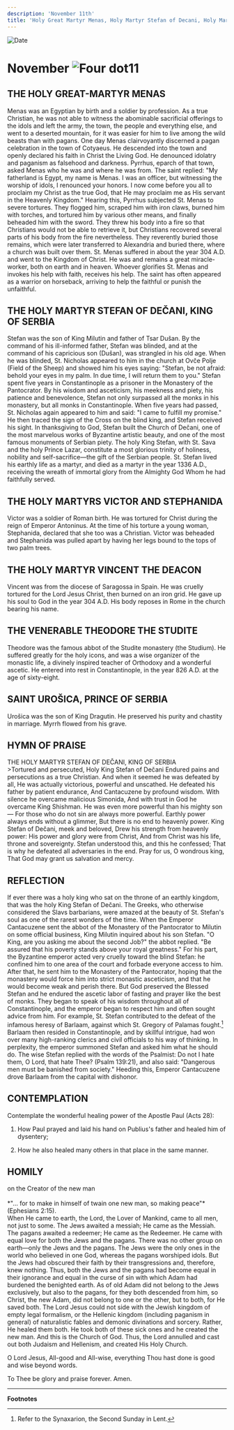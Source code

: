 ```yaml
---
description: 'November 11th'
title: 'Holy Great Martyr Menas, Holy Martyr Stefan of Decani, Holy Martyrs Victor and Stephanida, Holy Martyr Vincent the Deacon'
---
```


<CustomPaginator />
<RunningHead />

<Image src="/title-imprint.png" height={68} width={50} alt="Date" className="title-imprint"/>

# <div id="date">November <Image className="four-dot" src="/four-dot.png" height={15} width={15} alt="Four dot" />11</div>

## THE HOLY GREAT-MARTYR MENAS

Menas was an Egyptian by birth and a soldier by profession. As a true Christian, he was not able to witness the abominable sacrificial offerings to the idols and left the army, the town, the people and everything else, and went to a deserted mountain, for it was easier for him to live among the wild beasts than with pagans. One day Menas clairvoyantly discerned a pagan celebration in the town of Cotyaeus. He descended into the town and openly declared his faith in Christ the Living God. He denounced idolatry and paganism as falsehood and darkness. Pyrrhus, eparch of that town, asked Menas who he was and where he was from. The saint replied: "My fatherland is Egypt, my name is Menas. I was an officer, but witnessing the worship of idols, I renounced your honors. I now come before you all to proclaim my Christ as the true God, that He may proclaim me as His servant in the Heavenly Kingdom." Hearing this, Pyrrhus subjected St. Menas to severe tortures. They flogged him, scraped him with iron claws, burned him with torches, and tortured him by various other means, and finally beheaded him with the sword. They threw his body into a fire so that Christians would not be able to retrieve it, but Christians recovered several parts of his body from the fire nevertheless. They reverently buried those remains, which were later transferred to Alexandria and buried there, where a church was built over them. St. Menas suffered in about the year 304 A.D. and went to the Kingdom of Christ. He was and remains a great miracle-worker, both on earth and in heaven. Whoever glorifies St. Menas and invokes his help with faith, receives his help. The saint has often appeared as a warrior on horseback, arriving to help the faithful or punish the unfaithful.

## THE HOLY MARTYR STEFAN OF DEČANI, KING OF SERBIA

Stefan was the son of King Milutin and father of Tsar Dušan.  By the command of his ill-informed father, Stefan was blinded, and at the command of his capricious son (Dušan), was strangled in his old age. When he was blinded, St. Nicholas appeared to him in the church at Ovče Polje (Field of the Sheep) and showed him his eyes saying: "Stefan, be not afraid: behold your eyes in my palm. In due time, I will return them to you." Stefan spent five years in Constantinople as a prisoner in the Monastery of the Pantocrator. By his wisdom and asceticism, his meekness and piety, his patience and benevolence, Stefan not only surpassed all the monks in his monastery, but all monks in Constantinople. When five years had passed, St. Nicholas again appeared to him and said: "I came to fulfill my promise." He then traced the sign of the Cross on the blind king, and Stefan received his sight. In thanksgiving to God, Stefan built the Church of Dečani, one of the most marvelous works of Byzantine artistic beauty, and one of the most famous monuments of Serbian piety. The holy King Stefan, with St. Sava and the holy Prince Lazar, constitute a most glorious trinity of holiness, nobility and self-sacrifice—the gift of the Serbian people. St. Stefan lived his earthly life as a martyr, and died as a martyr in the year 1336 A.D., receiving the wreath of immortal glory from the Almighty God Whom he had faithfully served.

## THE HOLY MARTYRS VICTOR AND STEPHANIDA

Victor was a soldier of Roman birth. He was tortured for Christ during the reign of Emperor Antoninus. At the time of his torture a young woman, Stephanida, declared that she too was a Christian. Victor was beheaded and Stephanida was pulled apart by having her legs bound to the tops of two palm trees.

## THE HOLY MARTYR VINCENT THE DEACON

Vincent was from the diocese of Saragossa in Spain. He was cruelly tortured for the Lord Jesus Christ, then burned on an iron grid. He gave up his soul to God in the year 304 A.D. His body reposes in Rome in the church bearing his name.

## THE VENERABLE THEODORE THE STUDITE

Theodore was the famous abbot of the Studite monastery (the Studium). He suffered greatly for the holy icons, and was a wise organizer of the monastic life, a divinely inspired teacher of Orthodoxy and a wonderful ascetic. He entered into rest in Constantinople, in the year 826 A.D. at the age of sixty-eight.

## SAINT UROŠICA, PRINCE OF SERBIA

Urošica was the son of King Dragutin.  He preserved his purity and chastity in marriage. Myrrh flowed from his grave.


## HYMN OF PRAISE
<div style={{textAlign:'center', color:'crimson', fontWeight:'bold'}}>
THE HOLY MARTYR STEFAN OF DEČANI, KING OF SERBIA
</div>
>Tortured and persecuted, Holy King Stefan of Dečani  
Endured pains and persecutions as a true Christian.  
And when it seemed he was defeated by all,  
He was actually victorious, powerful and unscathed.  
He defeated his father by patient endurance,  
And Cantacuzene by profound wisdom.  
With silence he overcame malicious Simonida,  
And with trust in God he overcame King Shishman.  
He was even more powerful than his mighty son—  
For those who do not sin are always more powerful.  
Earthly power always ends without a glimmer,  
But there is no end to heavenly power.  
King Stefan of Dečani, meek and beloved,  
Drew his strength from heavenly power:  
His power and glory were from Christ,  
And from Christ was his life, throne and sovereignty.  
Stefan understood this, and this he confessed;  
That is why he defeated all adversaries in the end.  
Pray for us, O wondrous king,  
That God may grant us salvation and mercy.  


## REFLECTION

If ever there was a holy king who sat on the throne of an earthly kingdom, that was the holy King Stefan of Dečani. The Greeks, who otherwise considered the Slavs barbarians, were amazed at the beauty of St. Stefan's soul as one of the rarest wonders of the time. When the Emperor Cantacuzene sent the abbot of the Monastery of the Pantocrator to Milutin on some official business, King Milutin inquired about his son Stefan. "O King, are you asking me about the second Job?" the abbot replied. "Be assured that his poverty stands above your royal greatness." For his part, the Byzantine emperor acted very cruelly toward the blind Stefan: he confined him to one area of the court and forbade everyone access to him. After that, he sent him to the Monastery of the Pantocrator, hoping that the monastery would force him into strict monastic asceticism, and that he would become weak and perish there. But God preserved the Blessed Stefan and he endured the ascetic labor of fasting and prayer like the best of monks. They began to speak of his wisdom throughout all of Constantinople, and the emperor began to respect him and often sought advice from him. For example, St. Stefan contributed to the defeat of the infamous heresy of Barlaam, against which St. Gregory of Palamas fought.[^1] Barlaam then resided in Constantinople, and by skillful intrigue, had won over many high-ranking clerics and civil officials to his way of thinking. In perplexity, the emperor summoned Stefan and asked him what he should do. The wise Stefan replied with the words of the Psalmist: Do not I hate them, O Lord, that hate Thee? (Psalm 139:21), and also said: "Dangerous men must be banished from society." Heeding this, Emperor Cantacuzene drove Barlaam from the capital with dishonor.


## CONTEMPLATION

Contemplate the wonderful healing power of the Apostle Paul (Acts 28):

1. How Paul prayed and laid his hand on Publius's father and healed him of dysentery;

2. How he also healed many others in that place in the same manner.


## HOMILY
<div style={{textAlign:'center', color:'crimson', fontWeight:'bold'}}>
on the Creator of the new man
</div>
<br />
<div style={{textAlign:'right'}}>
*"… for to make in himself of twain one new man, so making peace"* (Ephesians 2:15).
</div>
When He came to earth, the Lord, the Lover of Mankind, came to all men, not just to some. The Jews awaited a messiah; He came as the Messiah. The pagans awaited a redeemer; He came as the Redeemer. He came with equal love for both the Jews and the pagans. There was no other group on earth—only the Jews and the pagans. The Jews were the only ones in the world who believed in one God, whereas the pagans worshiped idols. But the Jews had obscured their faith by their transgressions and, therefore, knew nothing. Thus, both the Jews and the pagans had become equal in their ignorance and equal in the curse of sin with which Adam had burdened the benighted earth. As of old Adam did not belong to the Jews exclusively, but also to the pagans, for they both descended from him, so Christ, the new Adam, did not belong to one or the other, but to both, for He saved both. The Lord Jesus could not side with the Jewish kingdom of empty legal formalism, or the Hellenic kingdom (including paganism in general) of naturalistic fables and demonic divinations and sorcery. Rather, He healed them both. He took both of these sick ones and he created the new man. And this is the Church of God. Thus, the Lord annulled and cast out both Judaism and Hellenism, and created His Holy Church.

O Lord Jesus, All-good and All-wise, everything Thou hast done is good and wise beyond words.

To Thee be glory and praise forever. Amen.

---
**Footnotes**

[^1]: Refer to the Synaxarion, the Second Sunday in Lent.